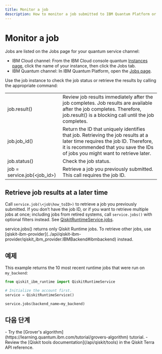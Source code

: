```yaml
---
title: Monitor a job
description: How to monitor a job submitted to IBM Quantum Platform or IBM Quantum on IBM Cloud
---
```


# Monitor a job

Jobs are listed on the Jobs page for your quantum service channel:

-   IBM Cloud channel: From the IBM Cloud console quantum [Instances page](https://cloud.ibm.com/quantum/instances), click the name of your instance, then click the Jobs tab.
-   IBM Quantum channel: In IBM Quantum Platform, open the [Jobs page](https://quantum.ibm.com/jobs).

Use the job instance to check the job status or retrieve the results by calling the appropriate command:

|                               |                                                                                                                                                                                                               |
| ----------------------------- | ------------------------------------------------------------------------------------------------------------------------------------------------------------------------------------------------------------- |
| job.result()                  | Review job results immediately after the job completes. Job results are available after the job completes. Therefore, job.result() is a blocking call until the job completes.                                |
| job.job_id()                  | Return the ID that uniquely identifies that job. Retrieving the job results at a later time requires the job ID. Therefore, it is recommended that you save the IDs of jobs you might want to retrieve later. |
| job.status()                  | Check the job status.                                                                                                                                                                                         |
| job = service.job(\<job_id>)  | Retrieve a job you previously submitted. This call requires the job ID.                                                                                                                                       |

<span id="retrieve-later"></span>
## Retrieve job results at a later time

Call `service.job(\<job\how_toID>)` to retrieve a job you previously submitted. If you don’t have the job ID, or if you want to retrieve multiple jobs at once; including jobs from retired systems, call `service.jobs()` with optional filters instead. See [QiskitRuntimeService.jobs](../api/qiskit-ibm-runtime/qiskit_ibm_runtime.QiskitRuntimeService#jobs).

<Admonition type="note">
  service.jobs() returns only Qiskit Runtime jobs. To retrieve other jobs, use [qiskit-ibm-provider](../api/qiskit-ibm-provider/qiskit_ibm_provider.IBMBackend#ibmbackend) instead.
</Admonition>

## 예제

This example returns the 10 most recent runtime jobs that were run on `my_backend`:

```python
from qiskit_ibm_runtime import QiskitRuntimeService

# Initialize the account first.
service = QiskitRuntimeService()

service.jobs(backend_name=my_backend)
```

## 다음 단계

<Admonition type="tip" title="Recommendations">
    - Try the [Grover's algorithm](https://learning.quantum.ibm.com/tutorial/grovers-algorithm) tutorial.
    - Review the [Qiskit tools documentation](/api/qiskit/tools) in the Qiskit Terra API reference.
</Admonition>
